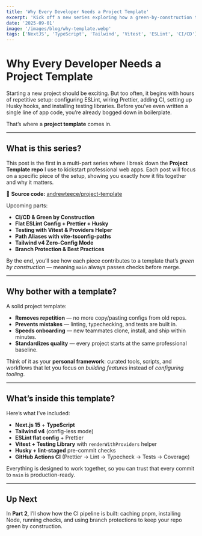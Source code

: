 ```yaml
---
title: 'Why Every Developer Needs a Project Template'
excerpt: 'Kick off a new series exploring how a green-by-construction template saves time, prevents bugs, and enforces professional quality from the very first commit.'
date: '2025-09-01'
image: '/images/blog/why-template.webp'
tags: ['NextJS', 'TypeScript', 'Tailwind', 'Vitest', 'ESLint', 'CI/CD']
---
```


# Why Every Developer Needs a Project Template

Starting a new project should be exciting. But too often, it begins with hours of repetitive setup: configuring ESLint, wiring Prettier, adding CI, setting up Husky hooks, and installing testing libraries. Before you’ve even written a single line of app code, you’re already bogged down in boilerplate.

That’s where a **project template** comes in.

---

## What is this series?

This post is the first in a multi-part series where I break down the **Project Template repo** I use to kickstart professional web apps. Each post will focus on a specific piece of the setup, showing you exactly how it fits together and why it matters.

📂 **Source code:** [andrewteece/project-template](https://github.com/andrewteece/project-template)

Upcoming parts:

- **CI/CD & Green by Construction**
- **Flat ESLint Config + Prettier + Husky**
- **Testing with Vitest & Providers Helper**
- **Path Aliases with vite-tsconfig-paths**
- **Tailwind v4 Zero-Config Mode**
- **Branch Protection & Best Practices**

By the end, you’ll see how each piece contributes to a template that’s _green by construction_ — meaning `main` always passes checks before merge.

---

## Why bother with a template?

A solid project template:

- **Removes repetition** — no more copy/pasting configs from old repos.
- **Prevents mistakes** — linting, typechecking, and tests are built in.
- **Speeds onboarding** — new teammates clone, install, and ship within minutes.
- **Standardizes quality** — every project starts at the same professional baseline.

Think of it as your **personal framework**: curated tools, scripts, and workflows that let you focus on _building features_ instead of _configuring tooling_.

---

## What’s inside this template?

Here’s what I’ve included:

- **Next.js 15** + **TypeScript**
- **Tailwind v4** (config-less mode)
- **ESLint flat config** + Prettier
- **Vitest + Testing Library** with `renderWithProviders` helper
- **Husky + lint-staged** pre-commit checks
- **GitHub Actions CI** (Prettier → Lint → Typecheck → Tests → Coverage)

Everything is designed to work together, so you can trust that every commit to `main` is production-ready.

---

## Up Next

In **Part 2**, I’ll show how the CI pipeline is built: caching pnpm, installing Node, running checks, and using branch protections to keep your repo green by construction.
